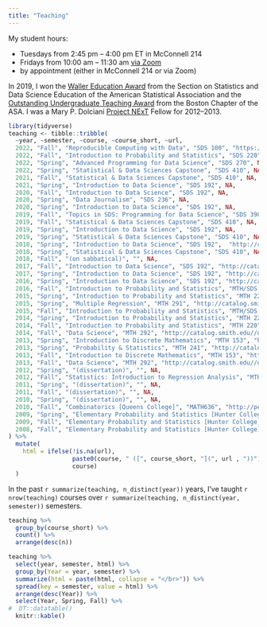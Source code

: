 ```yaml
---
title: "Teaching"
---
```


My student hours:

- Tuesdays from 2:45 pm -- 4:00 pm ET in McConnell 214
- Fridays from 10:00 am -- 11:30 am [via Zoom](https://smith.zoom.us/j/98675937227) 
- by appointment (either in McConnell 214 or via Zoom)


In 2019, I won the [Waller Education Award](https://www.amstat.org/ASA/Your-Career/Awards/Waller-Awards.aspx) from the Section on Statistics and Data Science Education of the American Statistical Association and the [Outstanding Undergraduate Teaching Award](https://community.amstat.org/bostonchapter/awards/teachingaward) from the Boston Chapter of the ASA. I was a Mary P. Dolciani [Project NExT](http://archives.math.utk.edu/projnext/) Fellow for 2012--2013.


```r
library(tidyverse)
teaching <- tibble::tribble(
  ~year, ~semester, ~course, ~course_short, ~url,
  2022, "Fall", "Reproducible Computing with Data", "SDS 100", "https://smithcollege-sds.github.io/sds100",
  2022, "Fall", "Introduction to Probability and Statistics", "SDS 220", NA,
  2022, "Spring", "Advanced Programming for Data Science", "SDS 270", NA,
  2022, "Spring", "Statistical & Data Sciences Capstone", "SDS 410", NA,
  2021, "Fall", "Statistical & Data Sciences Capstone", "SDS 410", NA,
  2021, "Spring", "Introduction to Data Science", "SDS 192", NA,
  2020, "Fall", "Introduction to Data Science", "SDS 192", NA,
  2020, "Spring", "Data Journalism", "SDS 236", NA,
  2020, "Spring", "Introduction to Data Science", "SDS 192", NA,
  2019, "Fall", "Topics in SDS: Programming for Data Science", "SDS 390", NA,
  2019, "Fall", "Statistical & Data Sciences Capstone", "SDS 410", NA,
  2019, "Spring", "Introduction to Data Science", "SDS 192", NA,
  2019, "Spring", "Statistical & Data Sciences Capstone", "SDS 410", NA,
  2018, "Spring", "Introduction to Data Science", "SDS 192",  "http://catalog.smith.edu//detail.php?term=201703&crn=41556",
  2018, "Spring", "Statistical & Data Sciences Capstone", "SDS 410", NA,
  2018, "Fall", "(on sabbatical)", "", NA,
  2017, "Fall", "Introduction to Data Science", "SDS 192", "http://catalog.smith.edu//detail.php?term=201801&crn=10672",
  2017, "Spring", "Introduction to Data Science", "SDS 192", "http://catalog.smith.edu//detail.php?term=201703&crn=41556",
  2016, "Spring", "Introduction to Data Science", "SDS 192", "http://catalog.smith.edu//detail.php?term=201603&crn=41556",
  2016, "Fall", "Introduction to Probability and Statistics", "MTH/SDS 220", "http://catalog.smith.edu//detail.php?term=201701&crn=20902",
  2015, "Spring", "Introduction to Probability and Statistics", "MTH 220", "http://catalog.smith.edu//detail.php?term=201503&crn=40598",
  2015, "Spring", "Multiple Regression", "MTH 291", "http://catalog.smith.edu//detail.php?term=201503&crn=40560",
  2015, "Fall", "Introduction to Probability and Statistics", "MTH/SDS 220", "http://catalog.smith.edu//detail.php?term=201601&crn=20902", 
  2014, "Spring", "Introduction to Probability and Statistics", "MTH 220", "http://catalog.smith.edu//detail.php?term=201403&crn=40598", 
  2014, "Fall", "Introduction to Probability and Statistics", "MTH 220", "http://catalog.smith.edu//detail.php?term=201501&crn=20218", 
  2014, "Fall", "Data Science", "MTH 292", "http://catalog.smith.edu//detail.php?term=201501&crn=20053",
  2013, "Spring", "Introduction to Discrete Mathematics", "MTH 153", "http://catalog.smith.edu/detail.php?term=201303&crn=30589", 
  2013, "Spring", "Probability & Statistics", "MTH 241", "http://catalog.smith.edu/detail.php?term=201303&crn=40049", 
  2013, "Fall", "Introduction to Discrete Mathematics", "MTH 153", "http://catalog.smith.edu//detail.php?term=201401&crn=10838", 
  2013, "Fall", "Data Science", "MTH 292", "http://catalog.smith.edu//detail.php?term=201401&crn=20053",
  2012, "Spring", "(dissertation)", "", NA,
  2012, "Fall", "Statistics: Introduction to Regression Analysis", "MTH 247", "http://catalog.smith.edu/detail.php?term=201301&crn=19319",
  2011, "Spring", "(dissertation)", "", NA,
  2011, "Fall", "(dissertation)", "", NA,
  2010, "Spring", "(dissertation)", "", NA, 
  2010, "Fall", "Combinatorics [Queens College]", "MATH636", "http://people.qc.cuny.edu/faculty/christopher.hanusa/courses/636fa10/Pages/default.aspx",
  2009, "Spring", "Elementary Probability and Statistics [Hunter College]", "STAT113", "http://math.hunter.cuny.edu/courses.shtml", 
  2009, "Fall", "Elementary Probability and Statistics [Hunter College]", "STAT113", "http://math.hunter.cuny.edu/courses.shtml", 
  2008, "Fall", "Elementary Probability and Statistics [Hunter College]", "STAT113", "http://math.hunter.cuny.edu/courses.shtml", 
) %>%
  mutate(
    html = ifelse(!is.na(url), 
                  paste0(course, " ([", course_short, "](", url , "))"), 
                  course)
  )
```

In the past `r summarize(teaching, n_distinct(year))` years, I've taught `r nrow(teaching)` courses over `r summarize(teaching, n_distinct(year, semester))` semesters. 

```r
teaching %>%
  group_by(course_short) %>%
  count() %>%
  arrange(desc(n))
```


```r
teaching %>%
  select(year, semester, html) %>%
  group_by(Year = year, semester) %>%
  summarize(html = paste(html, collapse = "</br>")) %>%
  spread(key = semester, value = html) %>%
  arrange(desc(Year)) %>%
  select(Year, Spring, Fall) %>%
#  DT::datatable()
  knitr::kable()
```

